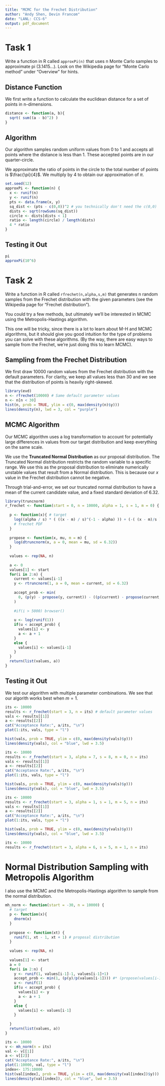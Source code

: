 ```yaml
---
title: "MCMC for the Frechet Distribution"
author: "Andy Shen, Devin Francom"
date: "LANL: CCS-6"
output: pdf_document
---
```


# Task 1

Write a function in R called `approxPi(n)` that uses n Monte Carlo samples to approximate pi (3.1415…).  Look on the Wikipedia page for “Monte Carlo method” under “Overview” for hints.

## Distance Function

We first write a function to calculate the euclidean distance for a set of points in n-dimensions.

```r
distance <- function(a, b){
  sqrt( sum((a - b)^2) )
}
```

## Algorithm

Our algorithm samples random uniform values from 0 to 1 and accepts all points where the distance is less than 1. These accepted points are in our quarter-circle. 

We approximate the ratio of points in the circle to the total number of points is $\frac{\pi}{4}$. We multiply by 4 to obtain our approximation of $\pi$.

```r
set.seed(12)
approxPi <- function(n) {
  x <- runif(n)
  y <- runif(n)
  pts <- data.frame(x, y)
  sq_dist <- (pts - c(0,0))^2 # you technically don't need the c(0,0)
  dists <- sqrt(rowSums(sq_dist))
  circle <- dists[dists < 1]
  ratio <- length(circle) / length(dists)
  4 * ratio
}
```

## Testing it Out

```r
pi
approxPi(10^6)
```

\pagebreak

# Task 2

Write a function in R called `rfrechet(n,alpha,s,m)` that generates n random samples from the Frechet distribution with the given parameters (see the Wikipedia page for “Frechet distribution”).  

You could try a few methods, but ultimately we’ll be interested in MCMC using the Metropolis-Hastings algorithm.

This one will be tricky, since there is a lot to learn about M-H and MCMC algorithms, but it should give you good intuition for the type of problems you can solve with these algorithms.  (By the way, there are easy ways to sample from the Frechet, we’re just doing this to learn MCMC).

## Sampling from the Frechet Distribution

We first draw 10000 random values from the Frechet distribution with the default parameters. For clarity, we keep all values less than 30 and we see that the distribution of points is heavily right-skewed.

```r
library(evd)
n <- rfrechet(10000) # Same default parameter values
n <- n[n < 30]
hist(n, prob = TRUE, ylim = c(0, max(density(n)$y)))
lines(density(n), lwd = 3, col = "purple")
```

\pagebreak

## MCMC Algorithm

Our MCMC algorithm uses a log transformation to account for potentially large differences in values from our target distribution and keep everything on the same scale.

We use the **Truncated Normal Distribution** as our proposal distribution. The Truncated Normal distribution restricts the random variable to a specific range. We use this as the proposal distribution to eliminate numerically unstable values that result from a Normal distribution. This is because our $x$ value in the Frechet distribution cannot be negative.

Through trial-and-error, we set our truncated normal distribution to have a mean of the current candidate value, and a fixed standard deviation of 6.32.

```r
library(truncnorm)
r_frechet <- function(start = 0, n = 10000, alpha = 1, s = 1, m = 0) {
  
  p <- function(x){ # target
    log((alpha / s) * ( ((x - m) / s)^(-1 - alpha) )) + (-( (x - m)/s ) ^ -alpha)
    # frechet PDF
  }  
  
  propose <- function(x, mu, m = m) {
    log(dtruncnorm(x, a = 0, mean = mu, sd = 6.32))
  }
  
  values <- rep(NA, n)
  
  a <- 0
  values[1] <- start
  for(i in 2:n) {
    current <- values[i-1]
    y <- rtruncnorm(1, a = 0, mean = current, sd = 6.32)
    
    accept_prob <- min(
      0, (p(y) - propose(y, current)) - ((p(current) - propose(current, y)))
    )
    
    #if(i > 5000) browser()
    
    u <- log(runif(1))
    if(u < accept_prob) {
      values[i] <- y
      a <- a + 1
    }
    else {
      values[i] <- values[i-1]
    }
  }
  return(list(values, a))
}
```

## Testing it Out

We test our algorithm with multiple parameter combinations. We see that our algorith works best when $m = 1$.\newline

```r
its <- 10000
results <- r_frechet(start = 3, n = its) # default parameter values
vals <- results[[1]]
a <- results[[2]]
cat("Acceptance Rate:", a/its, "\n")
plot(1:its, vals, type = "l")

hist(vals, prob = TRUE, ylim = c(0, max(density(vals)$y)))
lines(density(vals), col = "blue", lwd = 3.5)
```



```r
its <- 10000
results <- r_frechet(start = 3, alpha = 7, s = 8, m = 0, n = its)
vals <- results[[1]]
a <- results[[2]]
cat("Acceptance Rate:", a/its, "\n")
plot(1:its, vals, type = "l")

hist(vals, prob = TRUE, ylim = c(0, max(density(vals)$y)))
lines(density(vals), col = "blue", lwd = 3.5)
```


```r
its <- 10000
results <- r_frechet(start = 3, alpha = 1, s = 1, m = 5, n = its)
vals <- results[[1]]
a <- results[[2]]
cat("Acceptance Rate:", a/its, "\n")
plot(1:its, vals, type = "l")

hist(vals, prob = TRUE, ylim = c(0, max(density(vals)$y)))
lines(density(vals), col = "blue", lwd = 3.5)
```

```r
its <- 10000
results <- r_frechet(start = 3, alpha = 6, s = 5, m = 1, n = its)
```


\pagebreak

# Normal Distribution Sampling with Metropolis Algorithm

I also use the MCMC and the Metropolis-Hastings algorithm to sample from the normal distribution.

```r
mh_norm <- function(start = -30, n = 10000) {
  # target
  p <- function(x){
    dnorm(x)
  }  
  
  propose <- function(xt) {
    runif(1, xt - 1, xt + 1) # proposal distribution
  }
  
  values <- rep(NA, n)
  
  values[1] <- start
  a = 0
  for(i in 2:n) {
    y <- runif(1, values[i-1]-1, values[i-1]+1)
    accept_prob <- min(1, (p(y)/p(values[i-1]))) #* (propose(values[i-1]) / propose(y)))
    u <- runif(1)
    if(u < accept_prob) {
      values[i] <- y
      a <- a + 1
    }
    else {
      values[i] <- values[i-1]
    }
    
  }
  return(list(values, a))
}
```


```r
its <- 10000
v <- mh_norm(n = its)
val <- v[[1]]
a <- v[[2]]
cat("Acceptance Rate:", a/its, "\n")
plot(1:10000, val, type = "l")
index<- 175:10000
hist(val[index], prob = TRUE, ylim = c(0, max(density(val[index])$y)))
lines(density(val[index]), col = "blue", lwd = 3.5)
```

